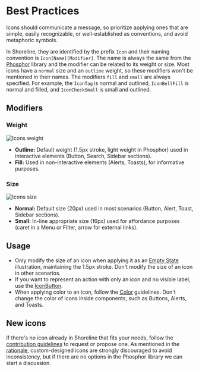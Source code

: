 # Best Practices

Icons should communicate a message, so prioritize applying ones that are simple, easily recognizable, or well-established as conventions, and avoid metaphoric symbols.

In Shoreline, they are identified by the prefix `Icon` and their naming convention is `Icon[Name][Modifier]`. The name is always the same from the [Phosphor](https://phosphoricons.com/) library and the modifier can be related to its weight or size. Most icons have a `normal` size and an `outline` weight, so these modifiers won't be mentioned in their names. The modifiers `fill` and `small` are always specified. For example, the `IconTag` is normal and outlined, `IconBellFill` is normal and filled, and `IconCheckSmall` is small and outlined.

## Modifiers

### Weight

![Icons weight](/assets/icons-weight.webp)

- **Outline:** Default weight (1.5px stroke, light weight in Phosphor) used in interactive elements (Button, Search, Sidebar sections).
- **Fill:** Used in non-interactive elements (Alerts, Toasts), for informative purposes.

### Size

![Icons size](/assets/icons-size.webp)

- **Normal:** Default size (20px) used in most scenarios (Button, Alert, Toast, Sidebar sections).
- **Small:** In-line appropriate size (16px) used for affordance purposes (caret in a Menu or Filter, arrow for external links).

## Usage

- Only modify the size of an icon when applying it as an [Empty State](https://shoreline.vtex.com/components/empty-state) illustration, maintaining the 1.5px stroke. Don't modify the size of an icon in other scenarios.
- If you want to represent an action with only an icon and no visible label, use the [IconButton](https://shoreline.vtex.com/components/icon-button).
- When applying color to an icon, follow the [Color](https://shoreline.vtex.com/foundations/color) guidelines. Don't change the color of icons inside components, such as Buttons, Alerts, and Toasts.

## New icons

If there's no icon already in Shoreline that fits your needs, follow the [contribution guidelines](https://shoreline.vtex.com/guides/how-to-contribute) to request or propose one. As mentioned in the [rationale](https://shoreline.vtex.com/foundations/icons/rationale), custom-designed icons are strongly discouraged to avoid inconsistency, but if there are no options in the Phosphor library we can start a discussion.
